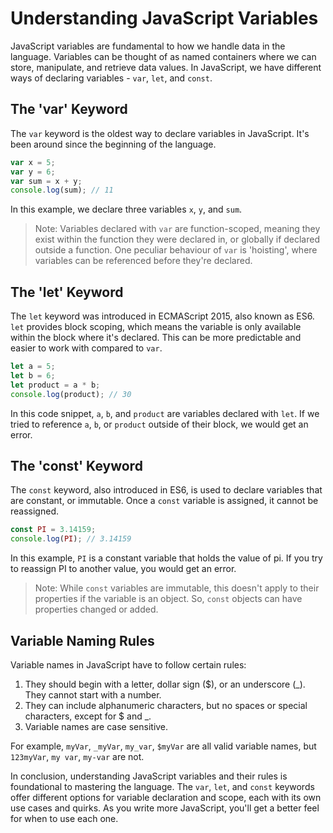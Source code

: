 # Understanding JavaScript Variables

JavaScript variables are fundamental to how we handle data in the language. Variables can be thought of as named containers where we can store, manipulate, and retrieve data values. In JavaScript, we have different ways of declaring variables - `var`, `let`, and `const`.

## The 'var' Keyword

The `var` keyword is the oldest way to declare variables in JavaScript. It's been around since the beginning of the language.

```javascript
var x = 5;
var y = 6;
var sum = x + y;
console.log(sum); // 11
```

In this example, we declare three variables `x`, `y`, and `sum`.

> Note: Variables declared with `var` are function-scoped, meaning they exist within the function they were declared in, or globally if declared outside a function. One peculiar behaviour of `var` is 'hoisting', where variables can be referenced before they're declared.

## The 'let' Keyword

The `let` keyword was introduced in ECMAScript 2015, also known as ES6. `let` provides block scoping, which means the variable is only available within the block where it's declared. This can be more predictable and easier to work with compared to `var`.

```javascript
let a = 5;
let b = 6;
let product = a * b;
console.log(product); // 30
```

In this code snippet, `a`, `b`, and `product` are variables declared with `let`. If we tried to reference `a`, `b`, or `product` outside of their block, we would get an error.

## The 'const' Keyword

The `const` keyword, also introduced in ES6, is used to declare variables that are constant, or immutable. Once a `const` variable is assigned, it cannot be reassigned.

```javascript
const PI = 3.14159;
console.log(PI); // 3.14159
```

In this example, `PI` is a constant variable that holds the value of pi. If you try to reassign PI to another value, you would get an error.

> Note: While `const` variables are immutable, this doesn't apply to their properties if the variable is an object. So, `const` objects can have properties changed or added.

## Variable Naming Rules

Variable names in JavaScript have to follow certain rules:

1. They should begin with a letter, dollar sign ($), or an underscore (\_). They cannot start with a number.
2. They can include alphanumeric characters, but no spaces or special characters, except for $ and \_.
3. Variable names are case sensitive.

For example, `myVar`, `_myVar`, `my_var`, `$myVar` are all valid variable names, but `123myVar`, `my var`, `my-var` are not.

In conclusion, understanding JavaScript variables and their rules is foundational to mastering the language. The `var`, `let`, and `const` keywords offer different options for variable declaration and scope, each with its own use cases and quirks. As you write more JavaScript, you'll get a better feel for when to use each one.
